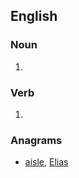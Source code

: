 {{also|säile}}
==English==

===Noun===
{{en-noun}}

# {{obsolete spelling of|[[sail]]}}

===Verb===
{{infl|en|verb}}

# {{obsolete spelling of|[[sail]]}}

===Anagrams===
* [[aisle#English|aisle]], [[Elias#English|Elias]]